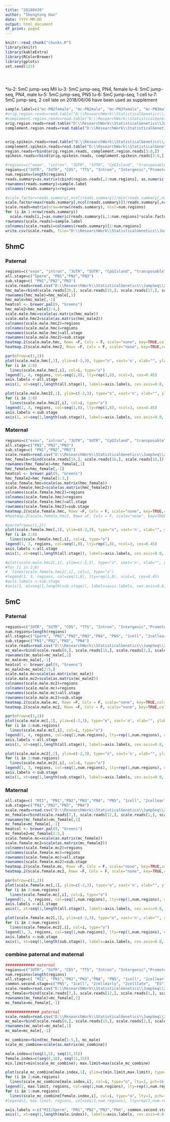 ```yaml
---
title: "20180420"
author: "Shengtong Han"
date: YYYY-MM-DD
output: html_document
df_print: paged
---
```



<!-- The file analysis/chunks.R contains chunks that define default settings
shared across the workflowr files. -->
```r
knitr::read_chunk("chunks.R")
library(knitr)
library(kableExtra)
library(RColorBrewer)
library(gplots)
set.seed(123)
```

<!-- Update knitr chunk options -->
```r
```

<!-- Insert the date the file was last updated -->
```r
```

<!-- Insert the code version (Git commit SHA1) if Git repository exists and R
 package git2r is installed -->
```r
```

<!-- Add your analysis here -->

*lu-2: 5mC jump-seq MII
lu-3: 5mC jump-seq, PN4, female
lu-4: 5mC jump-seq, PN4, male
lu-5: 5mC jump-seq, PN5
lu-6: 5mC jump-seq, 1 cell
lu-7: 5mC jump-seq, 2 cell  late on 2018/06/06 have been used as supplement



```r
sample.label=c("mc-PN2female", "mc-PN2male", "mc-PN3female", "mc-PN3male", "mc-2cellearly", "mc-2celllate",  "mc-MII", "mc-300pgSperm", "mc-300pgSpermRep", "mc-ES", "hmc-50ngSperm", "mc-PN1female", "mc-PN1male", "hmc-PN1female", "hmc-PN1male", "hmc-PN2female", "hmc-PN2male", "hmc-PN3female", "hmc-PN3male", "hmc-300pgSperm", "hmc-300pgSpermRep", "mc-MII", "mc-PN4female", "mc-PN4male", "mc-PN5", "mc-1cell","mc-2celllate")
#orig.region.reads=read.table("D:\\ResearchWork\\StatisticalGenetics\\JumpSeq\\20180420\\important.region.reads", header=F)
#complement.region.reads=read.table("D:\\ResearchWork\\StatisticalGenetics\\JumpSeq\\20180606\\important.region.reads", header=F, fill=T)[-3,]
orig.region.reads=read.table("D:\\ResearchWork\\StatisticalGenetics\\JumpSeq\\20180420\\important.region.by.xiaolong.reads", header=F)
complement.region.reads=read.table("D:\\ResearchWork\\StatisticalGenetics\\JumpSeq\\20180606\\important.region.by.xiaolong.reads", header=F, fill=T)[-3,]


orig.spikein.reads=read.table("D:\\ResearchWork\\StatisticalGenetics\\JumpSeq\\20180420\\spike.in.reads", header=F)[-c(11,15),]
complement.spikein.reads=read.table("D:\\ResearchWork\\StatisticalGenetics\\JumpSeq\\20180606\\spike.in.reads", header=F)[-3,]
region.reads=rbind(orig.region.reads, complement.region.reads[3:8,])
spikein.reads=rbind(orig.spikein.reads, complement.spikein.reads[3:8,])

#regions=c("exon", "intron", "3UTR", "5UTR", "CpGIsland", "transposable", "promoter", "enhancer", "spikein")
regions=c("3UTR", "5UTR", "CDS", "TTS", "Intron", "Intergenic","Promoter")
num.regions=length(regions)
reads.summary=as.matrix(cbind(region.reads[,2:num.regions], as.numeric(spikein.reads[,2])))
rownames(reads.summary)=sample.label
colnames(reads.summary)=regions

#scale.factor=reads.summary[,ncol(reads.summary)]/min(reads.summary[,ncol(reads.summary)])
scale.factor=max(reads.summary[,ncol(reads.summary)])/reads.summary[,ncol(reads.summary)]
scale.reads=matrix(nrow=nrow(reads.summary), ncol=num.regions)
for (i in 1:nrow(reads.summary))
  scale.reads[i,]=as.numeric(reads.summary[i,1:num.regions]*scale.factor[i])
rownames(scale.reads)=sample.label
colnames(scale.reads)=colnames(reads.summary)[1:num.regions]
write.csv(scale.reads, file="D:\\ResearchWork\\StatisticalGenetics\\JumpSeq\\20180420\\scale.reads.xiaolong.annotation.use.large.as.baseline.csv")
```

## 5hmC 


### Paternal 

```r
regions=c("exon", "intron", "3UTR", "5UTR", "CpGIsland", "transposable", "promoter", "enhancer")
all.stage=c("Sperm", "PN1","PN2","PN3")
sub.stage=c( "PN1","PN2","PN3")
scale.reads=read.csv("D:\\ResearchWork\\StatisticalGenetics\\JumpSeq\\20180420\\scale.reads.csv")
hmc_male=rbind(scale.reads[20,], scale.reads[15,], scale.reads[17,], scale.reads[19,])
rownames(hmc_male)=hmc_male[,1]
hmc_male=hmc_male[,-1]
heatcol <- brewer.pal(9, "Greens")
hmc_male2=hmc_male[2:4,]
scale.male.hmc=scale(as.matrix(hmc_male))
scale.male.hmc2=scale(as.matrix(hmc_male2))
colnames(scale.male.hmc2)=regions
colnames(scale.male.hmc)=regions
rownames(scale.male.hmc)=all.stage
rownames(scale.male.hmc2)=sub.stage
heatmap.2(scale.male.hmc, Rowv =F, Colv = F, scale="none", key=TRUE,col=heatcol, symbreaks=T,trace="none", density.info="none",keysize=2, key.xlab=NA, main="Paternal 5hmC", cexCol=0.8)
heatmap.2(scale.male.hmc2, Rowv =F, Colv = F, scale="none", key=TRUE,col=heatcol, symbreaks=T,trace="none", density.info="none",keysize=2, key.xlab=NA, main="Paternal 5hmC", cexCol=0.8)

par(mfrow=c(1,2))
plot(scale.male.hmc[,1], ylim=c(-2,3), type="o", xaxt='n', xlab="", ylab="normalized reads count", col=1, main=" 5hmC-Paternal", cex.main=0.8, cex.lab=0.6)
for (i in 2:8)
  lines(scale.male.hmc[,i], col=i, type="o")
legend(1, 4, regions, col=seq(1,8), lty=rep(1,8), ncol=3, cex=0.45)
axis.labels <-all.stage
axis(1, at=seq(1,length(all.stage)), labels=axis.labels, cex.axis=0.8, las=2)

plot(scale.male.hmc2[,1], ylim=c(-2,3), type="o", xaxt='n', xlab="", ylab="normalized reads count", col=1, main=" 5hmC-Paternal", cex.main=0.8, cex.lab=0.6)
for (i in 2:8)
  lines(scale.male.hmc2[,i], col=i, type="o")
legend(1, 3, regions, col=seq(1,8), lty=rep(1,8), ncol=3, cex=0.45)
axis.labels <-sub.stage
axis(1, at=seq(1,length(sub.stage)), labels=axis.labels, cex.axis=0.8, las=2)
```



### Maternal 

```r
regions=c("exon", "intron", "3UTR", "5UTR", "CpGIsland", "transposable", "promoter", "enhancer")
all.stage=c("PN1","PN2","PN3")
sub.stage=c( "PN1","PN2","PN3")
scale.reads=read.csv("D:\\ResearchWork\\StatisticalGenetics\\JumpSeq\\20180420\\scale.reads.csv")
hmc_female=rbind(scale.reads[14,], scale.reads[16,], scale.reads[18,])
rownames(hmc_female)=hmc_female[,1]
hmc_female=hmc_female[,-1]
heatcol <- brewer.pal(9, "Greens")
hmc_female2=hmc_female[1:3,]
scale.female.hmc=scale(as.matrix(hmc_female))
scale.female.hmc2=scale(as.matrix(hmc_female2))
colnames(scale.female.hmc2)=regions
colnames(scale.female.hmc)=regions
rownames(scale.female.hmc)=all.stage
rownames(scale.female.hmc2)=sub.stage
heatmap.2(scale.female.hmc, Rowv =F, Colv = F, scale="none", key=TRUE,col=heatcol, symbreaks=T,trace="none", density.info="none",keysize=2, key.xlab=NA, main="Maternal 5hmC", cexCol=0.8)
#heatmap.2(scale.female.hmc2, Rowv =F, Colv = F, scale="none", key=TRUE,col=heatcol, symbreaks=T,trace="none", density.info="none",keysize=2, key.xlab=NA, main="Paternal 5hmC", cexCol=0.8)

#par(mfrow=c(1,2))
plot(scale.female.hmc[,1], ylim=c(-2,3), type="o", xaxt='n', xlab="", ylab="normalized reads count", col=1, main=" 5hmC-Maternal", cex.main=0.8, cex.lab=0.6)
for (i in 2:8)
  lines(scale.female.hmc[,i], col=i, type="o")
legend(1, 3, regions, col=seq(1,8), lty=rep(1,8), ncol=3, cex=0.45)
axis.labels <-all.stage
axis(1, at=seq(1,length(all.stage)), labels=axis.labels, cex.axis=0.8, las=2)

#plot(scale.male.hmc2[,1], ylim=c(-2,3), type="o", xaxt='n', xlab="", ylab="normalized reads count", col=1, main=" 5hmC-Paternal", cex.main=0.8, cex.lab=0.6)
#for (i in 2:8)
#  lines(scale.female.hmc2[,i], col=i, type="o")
#legend(1, 3, regions, col=seq(1,8), lty=rep(1,8), ncol=3, cex=0.45)
#axis.labels <-sub.stage
#axis(1, at=seq(1,length(sub.stage)), labels=axis.labels, cex.axis=0.8, las=2)
```


## 5mC


### Paternal 

```r
regions=c("3UTR", "5UTR", "CDS", "TTS", "Intron", "Intergenic","Promoter")
num.regions=length(regions)
all.stage=c("Sperm", "PN1","PN2","PN3","PN4", "PN5", "1cell", "2cellearly", "2celllate", "ES")
sub.stage=c("PN1","PN2","PN3", "PN4")
scale.reads=read.csv("D:\\ResearchWork\\StatisticalGenetics\\JumpSeq\\20180420\\scale.reads.xiaolong.annotation.csv")
mc_male=rbind(scale.reads[8,], scale.reads[15,], scale.reads[2,], scale.reads[4,],  scale.reads[24,], scale.reads[25,], scale.reads[26,],  scale.reads[5,], scale.reads[6,], scale.reads[10,] )
rownames(mc_male)=mc_male[,1]
mc_male=mc_male[,-1]
heatcol <- brewer.pal(9, "Greens")
mc_male2=mc_male[2:5,]
scale.male.mc=scale(as.matrix(mc_male))
scale.male.mc2=scale(as.matrix(mc_male2))
colnames(scale.male.mc2)=regions
colnames(scale.male.mc)=regions
rownames(scale.male.mc)=all.stage
rownames(scale.male.mc2)=sub.stage
heatmap.2(scale.male.mc, Rowv =F, Colv = F, scale="none", key=TRUE,col=heatcol, symbreaks=T,trace="none", density.info="none",keysize=2, key.xlab=NA, main="Paternal 5mC", cexCol=0.8)
heatmap.2(scale.male.mc2, Rowv =F, Colv = F, scale="none", key=TRUE,col=heatcol, symbreaks=T,trace="none", density.info="none",keysize=2, key.xlab=NA, main="Paternal 5mC", cexCol=0.8)

par(mfrow=c(1,2))
plot(scale.male.mc[,1], ylim=c(-2,3), type="o", xaxt='n', xlab="", ylab="normalized reads count", col=1, main=" 5mC-Paternal", cex.main=0.8, cex.lab=0.6)
for (i in 2:num.regions)
  lines(scale.male.mc[,i], col=i, type="o")
legend(1, 4, regions, col=seq(1,num.regions), lty=rep(1,num.regions), ncol=3, cex=0.45)
axis.labels <-all.stage
axis(1, at=seq(1,length(all.stage)), labels=axis.labels, cex.axis=0.8, las=2)

plot(scale.male.mc2[,1], ylim=c(-2,3), type="o", xaxt='n', xlab="", ylab="normalized reads count", col=1, main=" 5mC-Paternal", cex.main=0.8, cex.lab=0.6)
for (i in 2:num.regions)
  lines(scale.male.mc2[,i], col=i, type="o")
legend(1, 3, regions, col=seq(1,num.regions), lty=rep(1,num.regions), ncol=3, cex=0.45)
axis.labels <-sub.stage
axis(1, at=seq(1,length(sub.stage)), labels=axis.labels, cex.axis=0.8, las=2)
```


### Maternal 

```r
all.stage=c( "MII", "PN1","PN2","PN3","PN4", "PN5", "1cell", "2cellearly", "2celllate",  "ES")
sub.stage=c("PN1","PN2","PN3", "PN4")
scale.reads=read.csv("D:\\ResearchWork\\StatisticalGenetics\\JumpSeq\\20180420\\scale.reads.csv")
mc_female=rbind(scale.reads[7,], scale.reads[12,], scale.reads[1,], scale.reads[3,], scale.reads[23,], scale.reads[25,], scale.reads[26,], scale.reads[5,], scale.reads[6,], scale.reads[10,] )
rownames(mc_female)=mc_female[,1]
mc_female=mc_female[,-1]
heatcol <- brewer.pal(9, "Greens")
mc_female2=mc_female[2:5,]
scale.female.mc=scale(as.matrix(mc_female))
scale.female.mc2=scale(as.matrix(mc_female2))
colnames(scale.female.mc2)=regions
colnames(scale.female.mc)=regions
rownames(scale.female.mc)=all.stage
rownames(scale.female.mc2)=sub.stage
heatmap.2(scale.female.mc, Rowv =F, Colv = F, scale="none", key=TRUE,col=heatcol, symbreaks=T,trace="none", density.info="none",keysize=2, key.xlab=NA, main="Maternal 5mC", cexCol=0.8)
heatmap.2(scale.female.mc2, Rowv =F, Colv = F, scale="none", key=TRUE,col=heatcol, symbreaks=T,trace="none", density.info="none",keysize=2, key.xlab=NA, main="Maternal 5mC", cexCol=0.8)

par(mfrow=c(1,2))
plot(scale.female.mc[,1], ylim=c(-2,3), type="o", xaxt='n', xlab="", ylab="normalized reads count", col=1, main=" 5mC-Maternal", cex.main=0.8, cex.lab=0.6)
for (i in 2:num.regions)
  lines(scale.female.mc[,i], col=i, type="o")
legend(1, 4, regions, col=seq(1,num.regions), lty=rep(1,num.regions), ncol=3, cex=0.45)
axis.labels <-all.stage
axis(1, at=seq(1,length(all.stage)), labels=axis.labels, cex.axis=0.8, las=2)

plot(scale.female.mc2[,1], ylim=c(-2,3), type="o", xaxt='n', xlab="", ylab="normalized reads count", col=1, main=" 5mC-Maternal", cex.main=0.8, cex.lab=0.6)
for (i in 2:num.regions)
  lines(scale.female.mc2[,i], col=i, type="o")
legend(1, 3, regions, col=seq(1,num.regions), lty=rep(1,num.regions), ncol=3, cex=0.45)
axis.labels <-sub.stage
axis(1, at=seq(1,length(sub.stage)), labels=axis.labels, cex.axis=0.8, las=2)
```


### combine paternal and maternal 

```r
############# maternal 
regions=c("3UTR", "5UTR", "CDS", "TTS", "Intron", "Intergenic","Promoter")
num.regions=length(regions)
all.stage=c( "MII", "PN1","PN2","PN3","PN4", "PN5", "1cell", "2cellearly", "2celllate",  "ES")
common.second.stage=c("PN5", "1cell", "2cellearly", "2celllate",  "ES")
scale.reads=read.csv("D:\\ResearchWork\\StatisticalGenetics\\JumpSeq\\20180420\\scale.reads.xiaolong.annotation.csv")
mc_female=rbind(scale.reads[7,], scale.reads[12,], scale.reads[1,], scale.reads[3,], scale.reads[23,], scale.reads[25,], scale.reads[26,], scale.reads[5,], scale.reads[6,], scale.reads[10,] )
rownames(mc_female)=mc_female[,1]
mc_female=mc_female[,-1]

############### paternal 
scale.reads=read.csv("D:\\ResearchWork\\StatisticalGenetics\\JumpSeq\\20180420\\scale.reads.xiaolong.annotation.csv")
mc_male=rbind(scale.reads[8,], scale.reads[15,], scale.reads[2,], scale.reads[4,],  scale.reads[24,], scale.reads[25,], scale.reads[26,],  scale.reads[5,], scale.reads[6,], scale.reads[10,] )
rownames(mc_male)=mc_male[,1]
mc_male=mc_male[,-1]

mc_combine=rbind(mc_female[1:5,], mc_male)
scale_mc_combine=scale(as.matrix(mc_combine)) 

male.index=c(seq(1,5), seq(11,15))
female.index=c(seq(6,10), seq(11,15))
min.limit=min(scale_mc_combine); max.limit=max(scale_mc_combine)

plot(scale_mc_combine[male.index,1], ylim=c(min.limit,max.limit), type="o", xaxt='n', xlab="", ylab="normalized reads count", col=1, main="5mC at diferent stages", cex.main=0.8, cex.lab=1, lty=1, pch=16, lwd=2)
for (i in 2:num.regions)
  lines(scale_mc_combine[male.index,i], col=i, type="o", lty=1, pch=16, lwd=2)
legend(2, max.limit, regions, col=seq(1,num.regions), lty=rep(1,num.regions), ncol=2, cex=0.65)
for (i in 1:num.regions)
  lines(scale_mc_combine[female.index,i], col=i, type="o", lty=3, pch=16, lwd=2)
#legend(2, max.limit, regions, col=seq(1,num.regions), lty=rep(1,num.regions), ncol=2, cex=0.65)

axis.labels <-c("MII/Sperm", "PN1","PN2","PN3","PN4", common.second.stage)
axis(1, at=seq(1,length(male.index)), labels=axis.labels, cex.axis=0.8, las=2)

```

